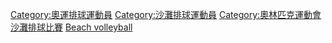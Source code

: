 {{Commons category|Olympic beach volleyball players}}
[[Category:奧運排球運動員|Category:奧運排球運動員]]
[[Category:沙灘排球運動員|Category:沙灘排球運動員]]
[[Category:奧林匹克運動會沙灘排球比賽|Category:奧林匹克運動會沙灘排球比賽]]
[[Category:夏季奧運各項目運動員|Beach volleyball]]